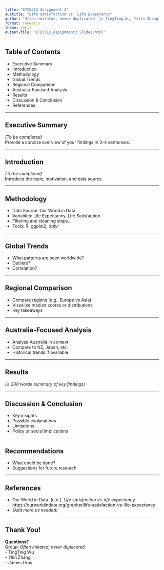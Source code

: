 ```yaml
---
title: "ETC5513 Assignment 3"
subtitle: "Life Satisfaction vs. Life Expectancy"
author: "Often imitated, never duplicated  \n TingTing Wu, Yilin Zhang, James Gray"
format: revealjs
theme: serif
output-file: "ETC5513_Assignment3_Slides.html"
---
```


## Table of Contents {.unnumbered}

- Executive Summary  
- Introduction  
- Methodology  
- Global Trends  
- Regional Comparison  
- Australia-Focused Analysis  
- Results  
- Discussion & Conclusion  
- References  

---

## Executive Summary

*(To be completed)*  
Provide a concise overview of your findings in 3–4 sentences.

---

## Introduction

*(To be completed)*  
Introduce the topic, motivation, and data source.

---

## Methodology

- Data Source: Our World in Data  
- Variables: Life Expectancy, Life Satisfaction  
- Filtering and cleaning steps...  
- Tools: R, ggplot2, dplyr  

---

## Global Trends

- What patterns are seen worldwide?
- Outliers?
- Correlation?

---

## Regional Comparison

- Compare regions (e.g., Europe vs Asia)  
- Visualize median scores or distributions  
- Key takeaways

---

## Australia-Focused Analysis

- Analyze Australia in context  
- Compare to NZ, Japan, etc.  
- Historical trends if available

---

## Results

*(≤ 200 words summary of key findings)*

---

## Discussion & Conclusion

- Key insights  
- Possible explanations  
- Limitations  
- Policy or social implications

---

## Recommendations

- What could be done?
- Suggestions for future research

---

## References

- Our World in Data. (n.d.). *Life satisfaction vs. life expectancy*. https://ourworldindata.org/grapher/life-satisfaction-vs-life-expectancy  
- *(Add more as needed)*

---

## Thank You!

**Questions?**  
Group: *Often imitated, never duplicated*  
- TingTing Wu  
- Yilin Zhang  
- James Gray
